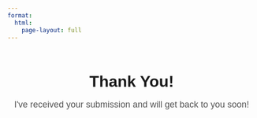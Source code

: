 ```yaml
---
format:
  html:
    page-layout: full
---
```


```{=html} 
<!-- Centered container for the thank-you message -->
<div style="
  max-width: 600px;
  margin: 4rem auto; 
  text-align: center; 
  font-family: sans-serif;
">
  <h1 style="font-size: 2rem; margin-bottom: 1rem;">
    Thank You!
  </h1>
  <p style="font-size: 1.125rem; color: #555;">
    I've received your submission and will get back to you soon!
  </p>
</div>

<!-- Confetti JS library from a CDN -->
<script src="https://cdn.jsdelivr.net/npm/canvas-confetti@1.5.1/dist/confetti.browser.min.js"></script>

<!-- Inline Script to trigger confetti -->
<script>
(function() {
  // Duration for the confetti in milliseconds
  const duration = 3000; 
  const animationEnd = Date.now() + duration;

  const colors = ['#00bfff', '#ff6f61', '#ffc107', '#4caf50', '#ff4081'];

  (function frame() {
    // Launch a few confetti from the left edge
    confetti({
      particleCount: 3,
      angle: 60,
      spread: 55,
      origin: { x: 0 },
      colors: colors
    });
    // Launch a few confetti from the right edge
    confetti({
      particleCount: 3,
      angle: 120,
      spread: 55,
      origin: { x: 1 },
      colors: colors
    });
    // Keep going until we hit our end time
    if (Date.now() < animationEnd) {
      requestAnimationFrame(frame);
    }
  })();
})();
</script>
```